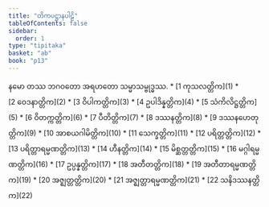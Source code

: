```yaml
---
title: "တိကပဋ္ဌာနပါဠိ"
tableOfContents: false
sidebar:
  order: 1
type: "tipitaka"
basket: "ab"
book: "p13"
---
```


<Paragraph number="1" type="center" book="p13">
နမော တဿ ဘဂဝတော အရဟတော သမ္မာသမ္ဗုဒ္ဓဿ.

</Paragraph>

<TableOfContents book="p13">
* [1 ကုသလတ္တိက](1)
* [2 ဝေဒနာတ္တိက](2)
* [3 ဝိပါကတ္တိက](3)
* [4 ဥပါဒိန္နတ္တိက](4)
* [5 သံကိလိဋ္ဌတ္တိက](5)
* [6 ဝိတက္ကတ္တိက](6)
* [7 ပီတိတ္တိက](7)
* [8 ဒဿနတ္တိက](8)
* [9 ဒဿနဟေတုတ္တိက](9)
* [10 အာစယဂါမိတ္တိက](10)
* [11 သေက္ခတ္တိက](11)
* [12 ပရိတ္တတ္တိက](12)
* [13 ပရိတ္တာရမ္မဏတ္တိက](13)
* [14 ဟီနတ္တိက](14)
* [15 မိစ္ဆတ္တတ္တိက](15)
* [16 မဂ္ဂါရမ္မဏတ္တိက](16)
* [17 ဥပ္ပန္နတ္တိက](17)
* [18 အတီတတ္တိက](18)
* [19 အတီတာရမ္မဏတ္တိက](19)
* [20 အဇ္ဈတ္တတ္တိက](20)
* [21 အဇ္ဈတ္တာရမ္မဏတ္တိက](21)
* [22 သနိဒဿနတ္တိက](22)
</TableOfContents>